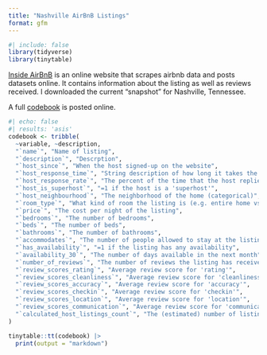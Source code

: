 ```yaml
---
title: "Nashville AirBnB Listings"
format: gfm
---
```


```r
#| include: false
library(tidyverse)
library(tinytable)
```

[Inside AirBnB](https://insideairbnb.com/get-the-data/) is an online website that scrapes airbnb data and posts datasets online. 
It contains information about the listing as well as reviews received. I downloaded the current "snapshot" for Nashville, Tennessee.

A full [codebook](https://docs.google.com/spreadsheets/d/1iWCNJcSutYqpULSQHlNyGInUvHg2BoUGoNRIGa6Szc4/edit?gid=1322284596#gid=1322284596) is posted online. 


```r
#| echo: false
#| results: 'asis'
codebook <- tribble(
  ~variable, ~description,
  "`name`", "Name of listing",
  "`description`", "Descrption",
  "`host_since`", "When the host signed-up on the website",
  "`host_response_time`", "String description of how long it takes the host to respond",
  "`host_response_rate`", "The percent of the time that the host replies to a message (100 = 100%)",
  "`host_is_superhost`", "=1 if the host is a 'superhost'",
  "`host_neighbourhood`", "The neighborhood of the home (categorical)",
  "`room_type`", "What kind of room the listing is (e.g. entire home vs private room)",
  "`price`", "The cost per night of the listing",
  "`bedrooms`", "The number of bedrooms",
  "`beds`", "The number of beds",
  "`bathrooms`", "The number of bathrooms",
  "`accommodates`", "The number of people allowed to stay at the listing",
  "`has_availability`", "=1 if the listing has any availability",
  "`availability_30`", "The number of days available in the next month",
  "`number_of_reviews`", "The number of reviews the listing has received",
  "`review_scores_rating`", "Average review score for 'rating'",
  "`review_scores_cleanliness`", "Average review score for 'cleanliness'",
  "`review_scores_accuracy`", "Average review score for 'accuracy'",
  "`review_scores_checkin`", "Average review score for 'checkin'",
  "`review_scores_location`", "Average review score for 'location'",
  "`review_scores_communication`", "Average review score for 'communication'",
  "`calculated_host_listings_count`", "The (estimated) number of listings the host rungs",
)

tinytable::tt(codebook) |>
  print(output = "markdown")
```

